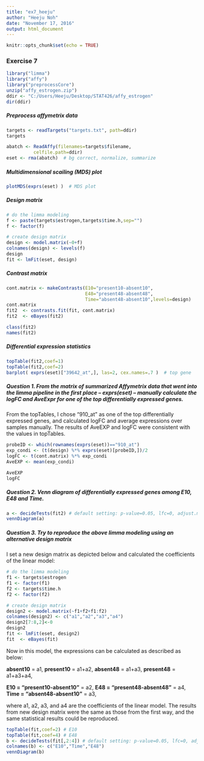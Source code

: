 ---
title: "ex7_heeju"
author: "Heeju Noh"
date: "November 17, 2016"
output: html_document
---

```{r setup, include=FALSE}
knitr::opts_chunk$set(echo = TRUE)
```

### **Exercise 7**


```{r eval=TRUE, warning=FALSE, message=FALSE}
library("limma")
library("affy")
library("preprocessCore")
unzip("affy_estrogen.zip")
ddir <- "C:/Users/Heeju/Desktop/STAT426/affy_estrogen"
dir(ddir)
```


##### **Preprocess affymetrix data**
```{r eval=TRUE, warning=FALSE, message=FALSE}
targets <- readTargets("targets.txt", path=ddir)
targets

abatch <- ReadAffy(filenames=targets$filename,
          celfile.path=ddir)
eset <- rma(abatch)  # bg correct, normalize, summarize
```



##### **Multidimensional scailing (MDS) plot**
```{r eval=TRUE, warning=FALSE, message=FALSE}
plotMDS(exprs(eset) )  # MDS plot
```


##### **Design matrix**
```{r}
# do the limma modeling
f <- paste(targets$estrogen,targets$time.h,sep="")
f <- factor(f)

# create design matrix
design <- model.matrix(~0+f)
colnames(design) <- levels(f)
design
fit <- lmFit(eset, design)
```


##### **Contrast matrix**
```{r}
cont.matrix <- makeContrasts(E10="present10-absent10",
                             E48="present48-absent48",
                             Time="absent48-absent10",levels=design)
cont.matrix
fit2  <- contrasts.fit(fit, cont.matrix)
fit2  <- eBayes(fit2)

class(fit2)
names(fit2)
```


##### **Differential expression statistics**
```{r}
topTable(fit2,coef=1)
topTable(fit2,coef=2)
barplot( exprs(eset)["39642_at",], las=2, cex.names=.7 )  # top gene
```


##### **Question 1.  From the matrix of summarized Affymetrix data that went into the limma pipeline in the first place -- exprs(eset) -- manually calculate the logFC and AveExpr for one of the top differentially expressed genes.**

From the topTables, I chose "910_at" as one of the top differentially expressed genes, and calculated logFC and average expressions over samples manually. The results of AveEXP and logFC were consistent with the values in topTables.

```{r}
probeID <- which(rownames(exprs(eset))=="910_at")
exp_condi <- (t(design) %*% exprs(eset)[probeID,])/2
logFC <- t(cont.matrix) %*% exp_condi
AveEXP <- mean(exp_condi)

AveEXP
logFC
```



##### **Question 2. Venn diagram of differentially expressed genes among E10, E48 and Time.**
```{r}
a <- decideTests(fit2) # default setting: p-value=0.05, lfc=0, adjust.method="BH"
vennDiagram(a)
```


##### **Question 3. Try to reproduce the above limma modeling using an alternative design matrix**

I set a new design matrix as depicted below and calculated the coefficients of the linear model:

```{r}
# do the limma modeling
f1 <- targets$estrogen
f1 <- factor(f1)
f2 <- targets$time.h
f2 <- factor(f2)

# create design matrix
design2 <- model.matrix(~f1+f2+f1:f2)
colnames(design2) <- c("a1","a2","a3","a4")
design2[7:8,2]<-0
design2
fit <- lmFit(eset, design2)
fit  <- eBayes(fit)
```

Now in this model, the expressions can be calculated as described as below:

**absent10** = a1,
**present10** = a1+a2,
**absent48** = a1+a3,
**present48** = a1+a3+a4,

**E10 = "present10-absent10"** = a2,
**E48 = "present48-absent48"** = a4,
**Time = "absent48-absent10"** = a3,

where a1, a2, a3, and a4 are the coefficients of the linear model.
The results from new design matrix were the same as those from the first way, and the same statistical results could be reproduced. 

```{r}
topTable(fit,coef=2) # E10
topTable(fit,coef=4) # E48
b <- decideTests(fit[,2:4]) # default setting: p-value=0.05, lfc=0, adjust.method="BH"
colnames(b) <- c("E10","Time","E48")
vennDiagram(b)
```